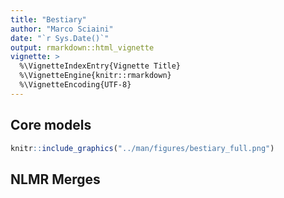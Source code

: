 ```yaml
---
title: "Bestiary"
author: "Marco Sciaini"
date: "`r Sys.Date()`"
output: rmarkdown::html_vignette
vignette: >
  %\VignetteIndexEntry{Vignette Title}
  %\VignetteEngine{knitr::rmarkdown}
  %\VignetteEncoding{UTF-8}
---
```



## Core models

```r
knitr::include_graphics("../man/figures/bestiary_full.png")
```

## NLMR Merges
